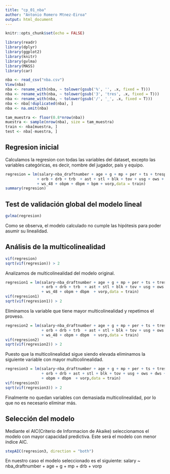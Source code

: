 ```yaml
---
title: "cp_01_nba"
author: "Antonio Romero Mtnez-Eiroa"
output: html_document
---
```


```r
knitr::opts_chunk$set(echo = FALSE)
```

```r
library(readr)
library(dplyr)
library(ggplot2)
library(knitr)
library(gvlma)
library(MASS)
library(car)
```

```r
nba <- read_csv("nba.csv")
View(nba) 
nba <- rename_with(nba, ~ tolower(gsub('%', '', .x, fixed = T)))
nba <- rename_with(nba, ~ tolower(gsub('3', 'tres', .x, fixed = T)))
nba <- rename_with(nba, ~ tolower(gsub('/', '_', .x, fixed = T)))
nba <- nba[!duplicated(nba), ]
nba <- na.omit(nba)
```


```r
tam_muestra <- floor(0.8*nrow(nba))
muestra <- sample(nrow(nba), size = tam_muestra) 
train <- nba[muestra, ]
test <- nba[-muestra, ]
```
## Regresion inicial

Calculamos la regresion con todas las variables del dataset, excepto las variables categóricas, es decir, nombre del jugador,
país y equipo.
```r
regresion = lm(salary~nba_draftnumber + age + g + mp + per + ts + trespar + ftr
              + orb + drb + trb  + ast + stl + blk + tov + usg + ows + dws + ws 
              + ws_48 + obpm + dbpm + bpm + vorp,data = train)
summary(regresion)
```
## Test de validación global del modelo lineal
```r
gvlma(regresion)
```
Como se observa, el modelo calculado no cumple las hipótesis para poder asumir su linealidad.

## Análisis de la multicolinealidad
```r
vif(regresion)
sqrt(vif(regresion)) > 2
```
Analizamos de multicolinealidad del modelo original.
```r
regresion1 = lm(salary~nba_draftnumber + age + g + mp + per + ts + trespar + ftr
                + orb + drb + trb  + ast + stl + blk + tov + usg + ows + dws + ws 
                + ws_48 + obpm + dbpm  + vorp,data = train)
vif(regresion1)
sqrt(vif(regresion1)) > 2
```
Eliminamos la variable que tiene mayor multicolinealidad y repetimos el proveso.
```r
regresion2 = lm(salary~nba_draftnumber + age + g + mp + per + ts + trespar + ftr
                + orb + drb + trb  + ast + stl + blk + tov + usg + ows + dws 
                + ws_48 + obpm + dbpm  + vorp,data = train)
vif(regresion2)
sqrt(vif(regresion2)) > 2
```
Puesto que la multicolinealidad sigue siendo elevada eliminamos la siguiente variable con mayor multicolinealidad.
```r
regresion3 = lm(salary~nba_draftnumber + age + g + mp + per + ts + trespar + ftr
                + orb + drb + ast + stl + blk + tov + usg + ows + dws + ws_48 
                + obpm + dbpm  + vorp,data = train)
vif(regresion3)
sqrt(vif(regresion3)) > 2

```
Finalmente no quedan variables con demasiada multicolinealidad, por lo que no es necesario eliminar más.

## Selección del modelo
Mediante el AIC(Criterio de Informacion de Akaike) seleccionamos el modelo con mayor capacidad predictiva.
Este será el modelo con menor índice AIC.
```r
stepAIC(regresion3, direction = "both")
```

En nuestro caso el modelo seleccionado es el siguiente:
salary ~ nba_draftnumber + age + g + mp + drb + vorp


